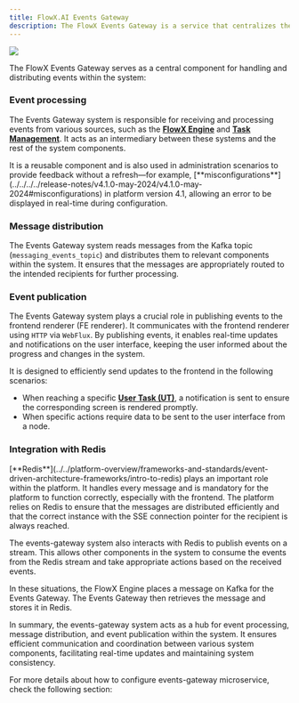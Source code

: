 ```yaml
---
title: FlowX.AI Events Gateway  
description: The FlowX Events Gateway is a service that centralizes the communication with Server-Sent Events (SSE) messages from Backend to Frontend.
---
```


<Frame>

![](https://s3.eu-west-1.amazonaws.com/docx.flowx.ai/platform-deep-dive/events_gateway_archi.png)

</Frame>

The FlowX Events Gateway serves as a central component for handling and distributing events within the system:

<CardGroup>
<Card title ="Event processing" icon="gears" href="#event-processing">
</Card>
<Card title ="Message distribution" icon="stack-exchange" href="#stack-exchange">
</Card>
<Card title ="Event publication" icon="tower-broadcast" href="#tower-broadcast">
</Card>
<Card title ="Integration with Redis" icon ="network-wired" href="#network-wired">
</Card>
</CardGroup>

### Event processing

The Events Gateway system is responsible for receiving and processing events from various sources, such as the [**FlowX Engine**](./flowx-engine) and [**Task Management**](../core-extensions/task-management/task-management-overview). It acts as an intermediary between these systems and the rest of the system components.

<Tip>
It is a reusable component and is also used in administration scenarios to provide feedback without a refresh—for example, [**misconfigurations**](../../../../release-notes/v4.1.0-may-2024/v4.1.0-may-2024#misconfigurations) in  platform version 4.1, allowing an error to be displayed in real-time during configuration.
</Tip>


### Message distribution

The Events Gateway system reads messages from the Kafka topic (`messaging_events_topic`) and distributes them to relevant components within the system. It ensures that the messages are appropriately routed to the intended recipients for further processing.

### Event publication

The Events Gateway system plays a crucial role in publishing events to the frontend renderer (FE renderer). It communicates with the frontend renderer using `HTTP` via `WebFlux`. By publishing events, it enables real-time updates and notifications on the user interface, keeping the user informed about the progress and changes in the system.

It is designed to efficiently send updates to the frontend in the following scenarios:

* When reaching a specific [**User Task (UT)**](../../building-blocks/node/user-task-node), a notification is sent to ensure the corresponding screen is rendered promptly.
* When specific actions require data to be sent to the user interface from a node.

### Integration with Redis

<Info>
[**Redis**](../../platform-overview/frameworks-and-standards/event-driven-architecture-frameworks/intro-to-redis) plays an important role within the platform. It handles every message and is mandatory for the platform to function correctly, especially with the frontend. The platform relies on Redis to ensure that the messages are distributed efficiently and that the correct instance with the SSE connection pointer for the recipient is always reached.
</Info>

The events-gateway system also interacts with Redis to publish events on a stream. This allows other components in the system to consume the events from the Redis stream and take appropriate actions based on the received events.

In these situations, the FlowX Engine places a message on Kafka for the Events Gateway. The Events Gateway then retrieves the message and stores it in Redis. 


In summary, the events-gateway system acts as a hub for event processing, message distribution, and event publication within the system. It ensures efficient communication and coordination between various system components, facilitating real-time updates and maintaining system consistency.

For more details about how to configure events-gateway microservice, check the following section:

<Card title="Events gateway configuration" href="../../../setup-guides/events-gateway-setup">
</Card>





